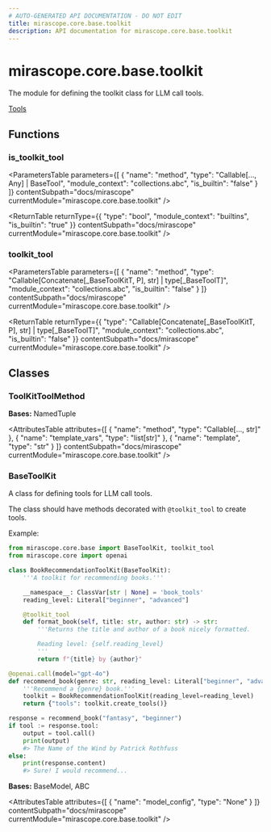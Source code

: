 ```yaml
---
# AUTO-GENERATED API DOCUMENTATION - DO NOT EDIT
title: mirascope.core.base.toolkit
description: API documentation for mirascope.core.base.toolkit
---
```


# mirascope.core.base.toolkit

<ApiType type="Module" />

The module for defining the toolkit class for LLM call tools.

<Info title="Usage">

[Tools](/docs/mirascope/learn/tools#toolkit)

</Info>

## Functions

### is_toolkit_tool

<ApiType type="Function" />

<ParametersTable
  parameters={[
  {
    "name": "method",
    "type": "Callable[..., Any] | BaseTool",
    "module_context": "collections.abc",
    "is_builtin": "false"
  }
]}
  contentSubpath="docs/mirascope"
  currentModule="mirascope.core.base.toolkit"
/>

<ReturnTable
  returnType={{
  "type": "bool",
  "module_context": "builtins",
  "is_builtin": "true"
}}
  contentSubpath="docs/mirascope"
  currentModule="mirascope.core.base.toolkit"
/>


### toolkit_tool

<ApiType type="Function" />

<ParametersTable
  parameters={[
  {
    "name": "method",
    "type": "Callable[Concatenate[_BaseToolKitT, P], str] | type[_BaseToolT]",
    "module_context": "collections.abc",
    "is_builtin": "false"
  }
]}
  contentSubpath="docs/mirascope"
  currentModule="mirascope.core.base.toolkit"
/>

<ReturnTable
  returnType={{
  "type": "Callable[Concatenate[_BaseToolKitT, P], str] | type[_BaseToolT]",
  "module_context": "collections.abc",
  "is_builtin": "false"
}}
  contentSubpath="docs/mirascope"
  currentModule="mirascope.core.base.toolkit"
/>


## Classes

### ToolKitToolMethod

<ApiType type="Class" />

**Bases:** NamedTuple

<AttributesTable
  attributes={[
  {
    "name": "method",
    "type": "Callable[..., str]"
  },
  {
    "name": "template_vars",
    "type": "list[str]"
  },
  {
    "name": "template",
    "type": "str"
  }
]}
  contentSubpath="docs/mirascope"
  currentModule="mirascope.core.base.toolkit"
/>


### BaseToolKit

<ApiType type="Class" />

A class for defining tools for LLM call tools.

The class should have methods decorated with `@toolkit_tool` to create tools.

Example:
```python
from mirascope.core.base import BaseToolKit, toolkit_tool
from mirascope.core import openai

class BookRecommendationToolKit(BaseToolKit):
    '''A toolkit for recommending books.'''

    __namespace__: ClassVar[str | None] = 'book_tools'
    reading_level: Literal["beginner", "advanced"]

    @toolkit_tool
    def format_book(self, title: str, author: str) -> str:
        '''Returns the title and author of a book nicely formatted.

        Reading level: {self.reading_level}
        '''
        return f"{title} by {author}"

@openai.call(model="gpt-4o")
def recommend_book(genre: str, reading_level: Literal["beginner", "advanced"]):
    '''Recommend a {genre} book.'''
    toolkit = BookRecommendationToolKit(reading_level=reading_level)
    return {"tools": toolkit.create_tools()}

response = recommend_book("fantasy", "beginner")
if tool := response.tool:
    output = tool.call()
    print(output)
    #> The Name of the Wind by Patrick Rothfuss
else:
    print(response.content)
    #> Sure! I would recommend...
```

**Bases:** BaseModel, ABC

<AttributesTable
  attributes={[
  {
    "name": "model_config",
    "type": "None"
  }
]}
  contentSubpath="docs/mirascope"
  currentModule="mirascope.core.base.toolkit"
/>



